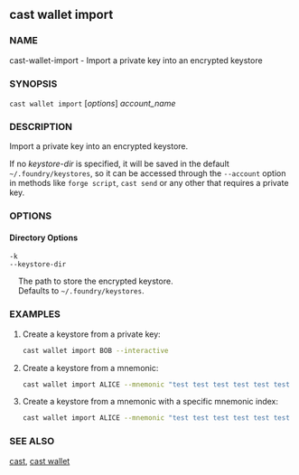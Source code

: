
## cast wallet import

### NAME

cast-wallet-import - Import a private key into an encrypted keystore

### SYNOPSIS

`cast wallet import` [*options*] _account_name_

### DESCRIPTION

Import a private key into an encrypted keystore.

If no _keystore-dir_ is specified, it will be saved in the default `~/.foundry/keystores`, so it can be accessed through the `--account` option in methods like `forge script`, `cast send` or any other that requires a private key.

### OPTIONS

#### Directory Options

`-k`  
`--keystore-dir`

&nbsp;&nbsp;&nbsp;&nbsp;The path to store the encrypted keystore.  
&nbsp;&nbsp;&nbsp;&nbsp;Defaults to `~/.foundry/keystores`.

<WalletOptionsRaw />
<CommonOptions />

### EXAMPLES

1. Create a keystore from a private key:

   ```sh
   cast wallet import BOB --interactive
   ```

2. Create a keystore from a mnemonic:

   ```sh
   cast wallet import ALICE --mnemonic "test test test test test test test test test test test test"
   ```

3. Create a keystore from a mnemonic with a specific mnemonic index:
   ```sh
   cast wallet import ALICE --mnemonic "test test test test test test test test test test test test" --mnemonic-index 1
   ```

### SEE ALSO

[cast](/cast/reference/overview), [cast wallet](/cast/reference/cast-wallet.mdx)
